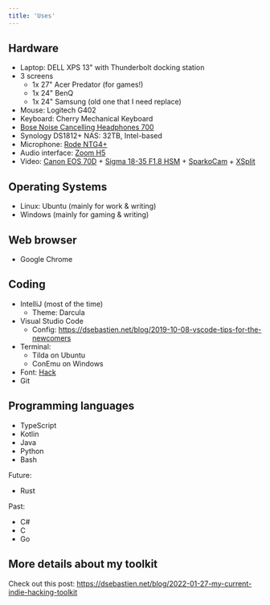 ```yaml
---
title: 'Uses'
---
```


## Hardware

- Laptop: DELL XPS 13" with Thunderbolt docking station
- 3 screens
  - 1x 27" Acer Predator (for games!)
  - 1x 24" BenQ
  - 1x 24" Samsung (old one that I need replace)
- Mouse: Logitech G402
- Keyboard: Cherry Mechanical Keyboard
- [Bose Noise Cancelling Headphones 700](https://www.amazon.com/Bose-Cancelling-Wireless-Bluetooth-Headphones/dp/B07Q9MJKBV?tag=dsebastien00-20)
- Synology DS1812+ NAS: 32TB, Intel-based
- Microphone: [Rode NTG4+](https://amzn.to/3rtpXvO)
- Audio interface: [Zoom H5](https://amzn.to/3ru1fvl)
- Video: [Canon EOS 70D](https://amzn.to/34iKHxu) + [Sigma 18-35 F1.8 HSM](https://amzn.to/3J4BIPk) + [SparkoCam](https://sparkosoft.com/sparkocam) + [XSplit](https://www.xsplit.com/)

## Operating Systems

- Linux: Ubuntu (mainly for work & writing)
- Windows (mainly for gaming & writing)

## Web browser

- Google Chrome

## Coding

- IntelliJ (most of the time)
  - Theme: Darcula
- Visual Studio Code
  - Config: https://dsebastien.net/blog/2019-10-08-vscode-tips-for-the-newcomers
- Terminal:
  - Tilda on Ubuntu
  - ConEmu on Windows
- Font: [Hack](https://sourcefoundry.org/hack/)
- Git

## Programming languages

- TypeScript
- Kotlin
- Java
- Python
- Bash

Future:

- Rust

Past:

- C#
- C
- Go

## More details about my toolkit
Check out this post: https://dsebastien.net/blog/2022-01-27-my-current-indie-hacking-toolkit
